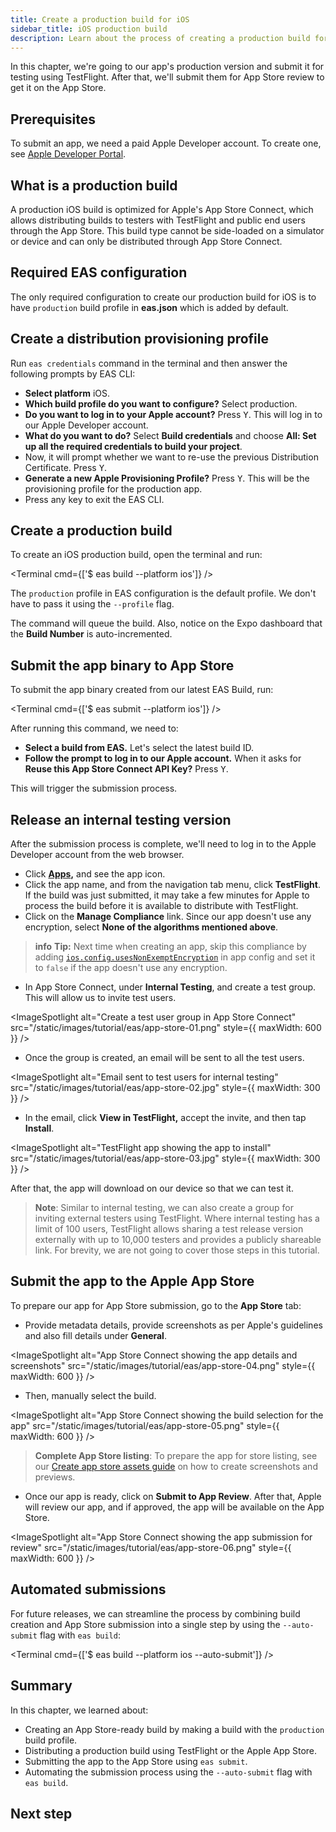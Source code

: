 ```yaml
---
title: Create a production build for iOS
sidebar_title: iOS production build
description: Learn about the process of creating a production build for iOS.
---
```



In this chapter, we're going to our app's production version and submit it for testing using TestFlight. After that, we'll submit them for App Store review to get it on the App Store.

## Prerequisites

To submit an app, we need a paid Apple Developer account. To create one, see [Apple Developer Portal](https://developer.apple.com/account/).

## What is a production build

A production iOS build is optimized for Apple's App Store Connect, which allows distributing builds to testers with TestFlight and public end users through the App Store. This build type cannot be side-loaded on a simulator or device and can only be distributed through App Store Connect.

<Step label="1">

## Required EAS configuration

The only required configuration to create our production build for iOS is to have `production` build profile in **eas.json** which is added by default.

</Step>

<Step label="2">

## Create a distribution provisioning profile

Run `eas credentials` command in the terminal and then answer the following prompts by EAS CLI:

- **Select platform** iOS.
- **Which build profile do you want to configure?** Select production.
- **Do you want to log in to your Apple account?** Press <kbd>Y</kbd>. This will log in to our Apple Developer account.
- **What do you want to do?** Select **Build credentials** and choose **All: Set up all the required credentials to build your project**.
- Now, it will prompt whether we want to re-use the previous Distribution Certificate. Press <kbd>Y</kbd>.
- **Generate a new Apple Provisioning Profile?** Press <kbd>Y</kbd>. This will be the provisioning profile for the production app.
- Press any key to exit the EAS CLI.

</Step>

<Step label="3">

## Create a production build

To create an iOS production build, open the terminal and run:

<Terminal cmd={['$ eas build --platform ios']} />

The `production` profile in EAS configuration is the default profile. We don't have to pass it using the `--profile` flag.

The command will queue the build. Also, notice on the Expo dashboard that the **Build Number** is auto-incremented.

</Step>

<Step label="4">

## Submit the app binary to App Store

To submit the app binary created from our latest EAS Build, run:

<Terminal cmd={['$ eas submit --platform ios']} />

After running this command, we need to:

- **Select a build from EAS.** Let's select the latest build ID.
- **Follow the prompt to log in to our Apple account.** When it asks for **Reuse this App Store Connect API Key?** Press <kbd>Y</kbd>.

This will trigger the submission process.

</Step>

<Step label="5">

## Release an internal testing version

After the submission process is complete, we'll need to log in to the Apple Developer account from the web browser.

- Click **[Apps](https://appstoreconnect.apple.com/apps),** and see the app icon.
- Click the app name, and from the navigation tab menu, click **TestFlight**. If the build was just submitted, it may take a few minutes for Apple to process the build before it is available to distribute with TestFlight.
- Click on the **Manage Compliance** link. Since our app doesn't use any encryption, select **None of the algorithms mentioned above**.

> **info** **Tip:** Next time when creating an app, skip this compliance by adding [`ios.config.usesNonExemptEncryption`](/versions/latest/config/app/#usesnonexemptencryption) in app config and set it to `false` if the app doesn't use any encryption.

- In App Store Connect, under **Internal Testing**, and create a test group. This will allow us to invite test users.

<ImageSpotlight
  alt="Create a test user group in App Store Connect"
  src="/static/images/tutorial/eas/app-store-01.png"
  style={{ maxWidth: 600 }}
/>

- Once the group is created, an email will be sent to all the test users.

<ImageSpotlight
  alt="Email sent to test users for internal testing"
  src="/static/images/tutorial/eas/app-store-02.jpg"
  style={{ maxWidth: 300 }}
/>

- In the email, click **View in TestFlight,** accept the invite, and then tap **Install**.

<ImageSpotlight
  alt="TestFlight app showing the app to install"
  src="/static/images/tutorial/eas/app-store-03.jpg"
  style={{ maxWidth: 300 }}
/>

After that, the app will download on our device so that we can test it.

> **Note**: Similar to internal testing, we can also create a group for inviting external testers using TestFlight. Where internal testing has a limit of 100 users, TestFlight allows sharing a test release version externally with up to 10,000 testers and provides a publicly shareable link. For brevity, we are not going to cover those steps in this tutorial.

</Step>

<Step label="6">

## Submit the app to the Apple App Store

To prepare our app for App Store submission, go to the **App Store** tab:

- Provide metadata details, provide screenshots as per Apple's guidelines and also fill details under **General**.

<ImageSpotlight
  alt="App Store Connect showing the app details and screenshots"
  src="/static/images/tutorial/eas/app-store-04.png"
  style={{ maxWidth: 600 }}
/>

- Then, manually select the build.

<ImageSpotlight
  alt="App Store Connect showing the build selection for the app"
  src="/static/images/tutorial/eas/app-store-05.png"
  style={{ maxWidth: 600 }}
/>

> **Complete App Store listing**: To prepare the app for store listing, see our [Create app store assets guide](/guides/store-assets/) on how to create screenshots and previews.

- Once our app is ready, click on **Submit to App Review**. After that, Apple will review our app, and if approved, the app will be available on the App Store.

<ImageSpotlight
  alt="App Store Connect showing the app submission for review"
  src="/static/images/tutorial/eas/app-store-06.png"
  style={{ maxWidth: 600 }}
/>

</Step>

<Step label="7">

## Automated submissions

For future releases, we can streamline the process by combining build creation and App Store submission into a single step by using the `--auto-submit` flag with `eas build`:

<Terminal cmd={['$ eas build --platform ios --auto-submit']} />

</Step>

## Summary

In this chapter, we learned about:

- Creating an App Store-ready build by making a build with the `production` build profile.
- Distributing a production build using TestFlight or the Apple App Store.
- Submitting the app to the App Store using `eas submit`.
- Automating the submission process using the `--auto-submit` flag with `eas build`.

## Next step

<BoxLink
  title="Development with team"
  Icon={BookOpen02Icon}
  description="In the next chapter, learn how to use the EAS Update to send OTA updates and share previews with our team."
  href="/tutorial/eas/development-with-team/"
/>
